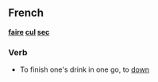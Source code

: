 ==French==
'''[[faire]] [[cul]] [[sec]]'''
===Verb===
* {{frslang}} To finish one's drink in one go, to [[down]]